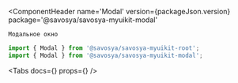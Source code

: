 
<Meta title='Components/Modal' component={Modal} id='Modal'/>

<ComponentHeader
    name='Modal'
    version={packageJson.version}
    package='@savosya/savosya-myuikit-modal'
>
    Модальное окно
</ComponentHeader>

```jsx
import { Modal } from '@savosya/savosya-myuikit-root';
import { Modal } from '@savosya/savosya-myuikit-modal';
```

<Canvas of={ModalStories.Sandbox} meta={ModalStories}/>

<Tabs
    docs={<Description/>}
    props={<ArgsTable of={Modal}/>}
/>
